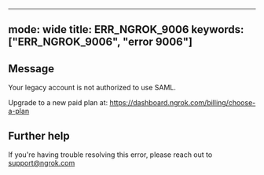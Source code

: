 
---
mode: wide
title: ERR_NGROK_9006
keywords: ["ERR_NGROK_9006", "error 9006"]
---

## Message
Your legacy account is not authorized to use SAML. 

Upgrade to a new paid plan at: https://dashboard.ngrok.com/billing/choose-a-plan




## Further help
If you're having trouble resolving this error, please reach out to [support@ngrok.com](mailto:support@ngrok.com?subject=Help%20with%20ERR_NGROK_9006)

